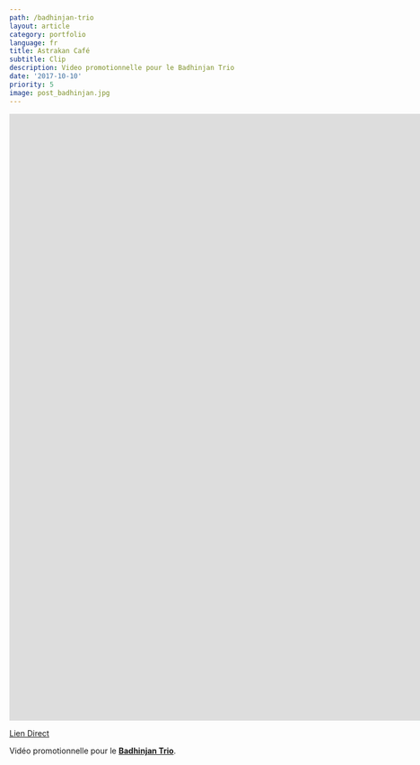 ```yaml
---
path: /badhinjan-trio
layout: article
category: portfolio
language: fr
title: Astrakan Café
subtitle: Clip
description: Video promotionnelle pour le Badhinjan Trio
date: '2017-10-10'
priority: 5
image: post_badhinjan.jpg
---
```


<iframe
  src="https://www.youtube.com/embed/AyRCXbdHzTE?rel=0"
  frameBorder={0}
  allowFullScreen
  width="1920"
  height="1080"
></iframe>

[Lien Direct](https://www.youtube.com/watch?v=AyRCXbdHzTE)

Vidéo promotionnelle pour le **[Badhinjan Trio](https://www.facebook.com/BadhinjanTrio/)**.
